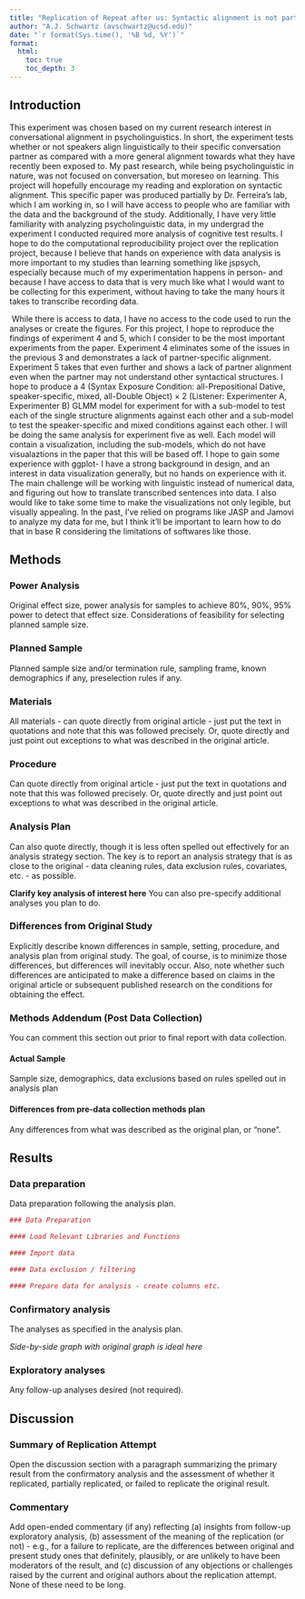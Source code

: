 ```yaml
---
title: "Replication of Repeat after us: Syntactic alignment is not partner-specific by Rachel Ostrand and V.S. Ferreira (2019, Psychological Science)"
author: "A.J. Schwartz (avschwartz@ucsd.edu)"
date: "`r format(Sys.time(), '%B %d, %Y')`"
format:
  html:
    toc: true
    toc_depth: 3
---
```


<!-- Replication reports should all use this template to standardize reporting across projects.  These reports will be public supplementary materials that accompany the summary report(s) of the aggregate results. -->

## Introduction

 This experiment was chosen based on my current research interest in conversational alignment in psycholinguistics. In short, the experiment tests whether or not speakers align linguistically to their specific conversation partner as compared with a more general alignment towards what they have recently been exposed to. My past research, while being psycholinguistic in nature, was not focused on conversation, but moreseo on learning. This project will hopefully encourage my reading and exploration on syntactic alignment. This specific paper was produced partially by Dr. Ferreira's lab, which I am working in, so I will have access to people who are familiar with the data and the background of the study. Additionally, I have very little familiarity with analyzing psycholinguistic data, in my undergrad the experiment I conducted required more analysis of cognitive test results. I hope to do the computational reproducibility project over the replication project, because I believe that hands on experience with data analysis is more important to my studies than learning something like jspsych, especially because much of my experimentation happens in person- and because I have access to data that is very much like what I would want to be collecting for this experiment, without having to take the many hours it takes to transcribe recording data. 
  
|  While there is access to data, I have no access to the code used to run the analyses or create the figures. For this project, I hope to reproduce the findings of experiment 4 and 5, which I consider to be the most important experiments from the paper. Experiment 4 eliminates some of the issues in the previous 3 and demonstrates a lack of partner-specific alignment. Experiment 5 takes that even further and shows a lack of partner alignment even when the partner may not understand other syntactical structures. I hope to produce a 4 (Syntax Exposure Condition: all-Prepositional Dative, speaker-specific, mixed, all-Double Object) × 2 (Listener: Experimenter A, Experimenter B) GLMM model for experiment for with a sub-model to test each of the single structure alignments against each other and a sub-model to test the speaker-specific and mixed conditions against each other. I will be doing the same analysis for experiment five as well. Each model will contain a visualization, including the sub-models, which do not have visualaztions in the paper that this will be based off. I hope to gain some experience with ggplot- I have a strong background in design, and an interest in data visualization generally, but no hands on experience with it. The main challenge will be working with linguistic instead of numerical data, and figuring out how to translate transcribed sentences into data. I also would like to take some time to make the visualizations not only legible, but visually appealing. In the past, I've relied on programs like JASP and Jamovi to analyze my data for me, but I think it'll be important to learn how to do that in base R considering the limitations of softwares like those. 


## Methods

### Power Analysis

Original effect size, power analysis for samples to achieve 80%, 90%, 95% power to detect that effect size.  Considerations of feasibility for selecting planned sample size.

### Planned Sample

Planned sample size and/or termination rule, sampling frame, known demographics if any, preselection rules if any.

### Materials

All materials - can quote directly from original article - just put the text in quotations and note that this was followed precisely.  Or, quote directly and just point out exceptions to what was described in the original article.

### Procedure	

Can quote directly from original article - just put the text in quotations and note that this was followed precisely.  Or, quote directly and just point out exceptions to what was described in the original article.

### Analysis Plan

Can also quote directly, though it is less often spelled out effectively for an analysis strategy section.  The key is to report an analysis strategy that is as close to the original - data cleaning rules, data exclusion rules, covariates, etc. - as possible.  

**Clarify key analysis of interest here**  You can also pre-specify additional analyses you plan to do.

### Differences from Original Study

Explicitly describe known differences in sample, setting, procedure, and analysis plan from original study.  The goal, of course, is to minimize those differences, but differences will inevitably occur.  Also, note whether such differences are anticipated to make a difference based on claims in the original article or subsequent published research on the conditions for obtaining the effect.

### Methods Addendum (Post Data Collection)

You can comment this section out prior to final report with data collection.

#### Actual Sample
  Sample size, demographics, data exclusions based on rules spelled out in analysis plan

#### Differences from pre-data collection methods plan
  Any differences from what was described as the original plan, or “none”.


## Results


### Data preparation

Data preparation following the analysis plan.
	
```r
### Data Preparation

#### Load Relevant Libraries and Functions

#### Import data

#### Data exclusion / filtering

#### Prepare data for analysis - create columns etc.
```

### Confirmatory analysis

The analyses as specified in the analysis plan.  

*Side-by-side graph with original graph is ideal here*

### Exploratory analyses

Any follow-up analyses desired (not required).  

## Discussion

### Summary of Replication Attempt

Open the discussion section with a paragraph summarizing the primary result from the confirmatory analysis and the assessment of whether it replicated, partially replicated, or failed to replicate the original result.  

### Commentary

Add open-ended commentary (if any) reflecting (a) insights from follow-up exploratory analysis, (b) assessment of the meaning of the replication (or not) - e.g., for a failure to replicate, are the differences between original and present study ones that definitely, plausibly, or are unlikely to have been moderators of the result, and (c) discussion of any objections or challenges raised by the current and original authors about the replication attempt.  None of these need to be long.
